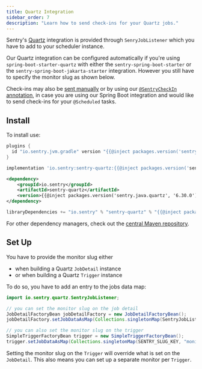 ```yaml
---
title: Quartz Integration
sidebar_order: 7
description: "Learn how to send check-ins for your Quartz jobs."
---
```


Sentry's [Quartz](http://www.quartz-scheduler.org/) integration is provided through `SenryJobListener` which you have to add to your scheduler instance.

Our Quartz integration can be configured automatically if you're using `spring-boot-starter-quartz` with either the `sentry-spring-boot-starter` or the `sentry-spring-boot-jakarta-starter` integration. However you still have to specify the monitor slug as shown below.

Check-ins may also be [sent manually](/platforms/java/crons/) or by using our [`@SentryCheckIn` annotation](/platforms/java/guides/spring-boot/crons/), in case you are using our Spring Boot integration and would like to send check-ins for your `@Scheduled` tasks.

## Install

To install use:

```groovy {tabTitle:Gradle Plugin}
plugins {
  id "io.sentry.jvm.gradle" version "{{@inject packages.version('sentry.java.android.gradle-plugin', '3.13.0') }}"
}
```

```groovy {tabTitle:Gradle}
implementation 'io.sentry:sentry-quartz:{{@inject packages.version('sentry.java.quartz', '6.30.0') }}'
```

```xml {tabTitle:Maven}
<dependency>
    <groupId>io.sentry</groupId>
    <artifactId>sentry-quartz</artifactId>
    <version>{{@inject packages.version('sentry.java.quartz', '6.30.0') }}</version>
</dependency>
```

```scala {tabTitle: SBT}
libraryDependencies += "io.sentry" % "sentry-quartz" % "{{@inject packages.version('sentry.java.quartz', '6.30.0') }}"
```

For other dependency managers, check out the [central Maven repository](https://search.maven.org/artifact/io.sentry/sentry-quartz).

## Set Up

You have to provide the monitor slug either

- when building a Quartz `JobDetail` instance
- or when building a Quartz `Trigger` instance

To do so, you have to add an entry to the jobs data map:

```java
import io.sentry.quartz.SentryJobListener;

// you can set the monitor slug on the job detail
JobDetailFactoryBean jobDetailFactory = new JobDetailFactoryBean();
jobDetailFactory.setJobDataAsMap(Collections.singletonMap(SentryJobListener.SENTRY_SLUG_KEY, "<monitor-slug>"));

// you can also set the monitor slug on the trigger
SimpleTriggerFactoryBean trigger = new SimpleTriggerFactoryBean();
trigger.setJobDataAsMap(Collections.singletonMap(SENTRY_SLUG_KEY, "monitor_slug_simple_trigger"));
```

<Note>

Setting the monitor slug on the `Trigger` will override what is set on the `JobDetail`. This also means you can set up a separate monitor per `Trigger`.

</Note>
